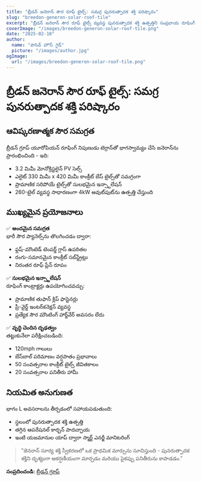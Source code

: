 ```yaml
---
title: "బ్రీడన్ జనెరాన్ సౌర రూఫ్ టైల్స్: సమగ్ర పునరుత్పాదక శక్తి పరిష్కారం"
slug: "breedon-generon-solar-roof-tile"
excerpt: "బ్రీడన్ జనెరాన్ సౌర రూఫ్ టైల్స్ వ్యవస్థ పునరుత్పాదక శక్తి ఉత్పత్తిని సంప్రదాయ రూఫింగ్ అందంతో ఎలా సమగ్రంగా కలిపిందో తెలుసుకోండి."
coverImage: "/images/breedon-generon-solar-roof-tile.png"
date: "2025-02-10"
author:
  name: "పాసివ్ హౌస్ గైడ్"
  picture: "/images/author.jpg"
ogImage:
  url: "/images/breedon-generon-solar-roof-tile.png"
---
```


# బ్రీడన్ జనెరాన్ సౌర రూఫ్ టైల్స్: సమగ్ర పునరుత్పాదక శక్తి పరిష్కారం

## ఆవిష్కరణాత్మక సౌర సమగ్రత

బ్రీడన్ గ్రూప్ యూరోపియన్ రూఫింగ్ నిపుణుడు టెర్రాన్‌తో భాగస్వామ్యం చేసి జనెరాన్‌ను ప్రారంభించింది - ఇది:

- 3.2 మిమీ మోనోక్రిస్టలైన్ PV సెల్స్
- ఎలైట్ 330 మిమీ x 420 మిమీ కాంక్రీట్ బేస్ టైల్స్‌తో సమగ్రంగా
- ప్రామాణిక సరిపోయే టైల్స్‌తో సులభమైన ఇన్స్టాలేషన్
- 260-టైల్ వ్యవస్థ సాధారణంగా 4kW అవుట్‌పుట్‌ను ఉత్పత్తి చేస్తుంది

## ముఖ్యమైన ప్రయోజనాలు

✅ **అందమైన సమగ్రత**  
భారీ సౌర ప్యానెల్స్‌ను తొలగించడం ద్వారా:
- ఫ్లష్-మౌంటెడ్ టెంపర్డ్ గ్లాస్ ఉపరితల
- రంగు-సమానమైన కాంక్రీట్ సబ్‌స్ట్రేట్లు
- నిరంతర రూఫ్ ప్లేన్ రూపం

✅ **సులభమైన ఇన్స్టాలేషన్**  
రూఫింగ్ కాంట్రాక్టర్లు ఉపయోగించవచ్చు:
- ప్రామాణిక తుఫాన్ క్లిప్ ఫాస్టెనర్లు
- ప్రీ-వైర్డ్ ఇంటర్‌కనెక్షన్ వ్యవస్థ
- ప్రత్యేక సౌర మౌంటింగ్ హార్డ్‌వేర్ అవసరం లేదు

✅ **వృద్ధి చెందిన దృఢత్వం**  
తట్టుకునేలా పరీక్షించబడింది:
- 120mph గాలులు
- బేస్‌బాల్ పరిమాణం వర్షపాతం ప్రభావాలు
- 50 సంవత్సరాల కాంక్రీట్ టైల్స్ జీవితకాలం
- 20 సంవత్సరాల పనితీరు హామీ

## నియమిత అనుగుణత

భాగం L అవసరాలను తీర్చడంలో సహాయపడుతుంది:
- స్థలంలో పునరుత్పాదక శక్తి ఉత్పత్తి
- తగ్గిన ఆపరేషనల్ కార్బన్ పాదచ్ఛాయ
- ఇంటి యజమానుల యాప్ ద్వారా స్మార్ట్ ఎనర్జీ మానిటరింగ్

> "జెనరాన్ సూర్య శక్తి స్వీకరణలో ఒక ప్రాథమిక మార్పును సూచిస్తుంది - పునరుత్పాదక శక్తిని దృశ్యంగా ఆకర్షణీయంగా మార్చడం మరియు పైకప్పు పనితీరును కాపాడడం."  

**సంప్రదించండి:** [బ్రీడన్ గ్రూప్](https://www.breedongroup.com)